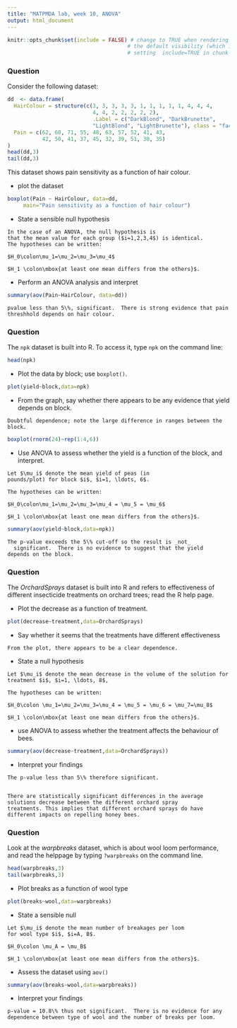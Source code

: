 ---
title: "MATPMDA lab, week 10, ANOVA"
output: html_document
---

```{r setup, include=FALSE}
knitr::opts_chunk$set(include = FALSE) # change to TRUE when rendering solutions; this changes
                                      # the default visibility (which is overridden by explicitly
                                      # setting  include=TRUE in chunk options)
```

### Question

Consider the following dataset:

```{r,include=TRUE}

dd  <- data.frame(
  HairColour = structure(c(3, 3, 3, 3, 3, 1, 1, 1, 1, 1, 4, 4, 4, 
                           4, 4, 2, 2, 2, 2, 2), 
                           .Label = c("DarkBlond", "DarkBrunette", 
                           "LightBlond", "LightBrunette"), class = "factor"),
  Pain = c(62, 60, 71, 55, 48, 63, 57, 52, 41, 43, 
           42, 50, 41, 37, 45, 32, 39, 51, 30, 35)
)
head(dd,3)
tail(dd,3)
```
This dataset shows pain sensitivity as a function of hair colour.

* plot the dataset


```{r}
boxplot(Pain ~ HairColour, data=dd, 
     main="Pain sensitivity as a function of hair colour")
```

* State a sensible null hypothesis


```{asis}

In the case of an ANOVA, the null hypothesis is
that the mean value for each group ($i=1,2,3,4$) is identical.
The hypotheses can be written:

$H_0\colon\mu_1=\mu_2=\mu_3=\mu_4$ 

$H_1 \colon\mbox{at least one mean differs from the others}$.
```

* Perform an ANOVA analysis and interpret

```{r}
summary(aov(Pain~HairColour, data=dd))
```

```{asis}
pvalue less than 5\%, significant.  There is strong evidence that pain threshhold depends on hair colour.
```

### Question

The `npk` dataset is built into R.  To access it, type `npk` on the command line:

```{r,include=TRUE}
head(npk)
```

* Plot the data by block; use `boxplot()`.

```{r}
plot(yield~block,data=npk)
```

* From the graph, say whether there appears to be any evidence
  that yield depends on block.

```{asis}
Doubtful dependence; note the large difference in ranges between the block.
```
```{r}
boxplot(rnorm(24)~rep(1:4,6))
```

* Use ANOVA to assess whether the yield is a function of the block, and interpret.

```{asis}
Let $\mu_i$ denote the mean yield of peas (in
pounds/plot) for block $i$, $i=1, \ldots, 6$.

The hypotheses can be written:

$H_0\colon\mu_1=\mu_2=\mu_3=\mu_4 = \mu_5 = \mu_6$ 

$H_1 \colon\mbox{at least one mean differs from the others}$.
```

```{r}
summary(aov(yield~block,data=npk))
```

```{asis}

The p-value exceeds the 5\% cut-off so the result is _not_
  significant.  There is no evidence to suggest that the yield
depends on the block.
```


### Question

The _OrchardSprays_ dataset is built into R and refers to
effectiveness of different insecticide treatments on orchard trees;
read the R help page.

* Plot the decrease as a function of treatment.

```{r}
plot(decrease~treatment,data=OrchardSprays)
```

* Say whether it seems that the treatments have different effectiveness

```{asis}
From the plot, there appears to be a clear dependence.
```

* State a null hypothesis
```{asis}
Let $\mu_i$ denote the mean decrease in the volume of the solution for
treatment $i$, $i=1, \ldots, 8$,
	
The hypotheses can be written:

$H_0\colon \mu_1=\mu_2=\mu_3=\mu_4 = \mu_5 = \mu_6 = \mu_7=\mu_8$ 

$H_1 \colon\mbox{at least one mean differs from the others}$.
```


*  use ANOVA to assess whether the treatment affects the behaviour of bees.  

```{r}
summary(aov(decrease~treatment,data=OrchardSprays))
```

* Interpret your findings

```{asis}
The p-value less than 5\% therefore significant.


There are statistically significant differences in the average
solutions decrease between the different orchard spray
treatments. This implies that different orchard sprays do have
different impacts on repelling honey bees.
```

### Question

Look at the _warpbreaks_ dataset, which is about wool loom
performance, and read the helppage by typing `?warpbreaks` on the
command line.

```{r,include=TRUE}
head(warpbreaks,3)
tail(warpbreaks,3)
```

* Plot breaks as a function of wool type

```{r}
plot(breaks~wool,data=warpbreaks)
```

* State a sensible null

```{asis}

Let $\mu_i$ denote the mean number of breakages per loom
for wool type $i$, $i=A, B$.

$H_0\colon \mu_A = \mu_B$ 

$H_1 \colon\mbox{at least one mean differs from the others}$.
```

* Assess the dataset using `aov()`

```{r}
summary(aov(breaks~wool,data=warpbreaks))
```

* Interpret your findings

```{asis}
p-value = 10.8\% thus not significant.  There is no evidence for any
dependence between type of wool and the number of breaks per loom.
```


